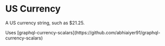 
# US Currency

A US currency string, such as \$21.25.

<Callout>
  Uses
  [graphql-currency-scalars](https://github.com/abhiaiyer91/graphql-currency-scalars)
</Callout>
